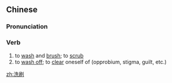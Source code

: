 ==Chinese==
{{zh-forms}}

===Pronunciation===
{{zh-pron
|m=xǐshuā
|c=sai2 caat3
|mn=qz:sóe-soa/xm:sóe-soah/zz:sé-soah/xm:sé-soat
|cat=v
}}

===Verb===
{{zh-verb}}

# to [[wash]] and [[brush]]; to [[scrub]]
# to [[wash off]]; to [[clear]] oneself of (opprobium, stigma, guilt, etc.)

[[zh:洗刷]]